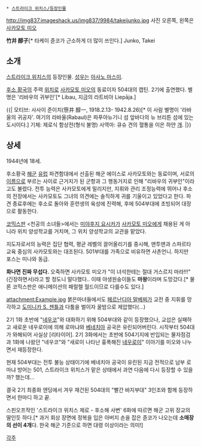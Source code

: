  * [[스트라이크 위치스/등장인물]]
http://img837.imageshack.us/img837/9984/takeijunko.jpg
사진 오른쪽, 왼쪽은 [[사카모토 미오]]

'''竹井 醇子'''[* 타케이 쥰코가 근소하게 더 많이 쓰인다.]
Junko, Takei

== 소개 ==
[[스트라이크 위치스]]의 등장인물. [[성우]]는 [[아사노 마스미]].

[[후소 황국]]의 주력 [[위치]]로 [[사카모토 미오]]의 동료이자 504대의 캡틴. 2기에 출연했다. 별명은 '리바우의 귀부인'[* Libau, 지금의 라트비아 Liepāja.] 
 
{{|
모티브: 사사이 준이치(笹井 醇一, 1918.2.13- 1942.8.26)[* 이 사람 별명이 '라바울의 귀공자'. 여기의 라바울(Rabaul)은 파푸아뉴기니 섬 앞바다의 뉴 브리튼 섬에 있는 도시이다.]
기체: 제로식 함상전(형식 불명)
사역마: 큐슈 견의 혈통을 이은 하얀 [[개]].
|}}

== 상세 ==
1944년에 18세.

후소황국 [[해군]] [[유럽]] 파견함대에서 선출된 해군 에이스로 사카모토와는 동료이며, 서로의 [[이름]]으로 부르는 사이로 근거지가 된 군항과 그 행동거지로 인해 "리바우의 귀부인"이라고도 불렸다.
전투 능력은 사카모토에게 밀리지만, 지휘와 관리 조정능력에 뛰어나 후소의 전장에서는 사카모토도 그녀의 의견에는 솔직하게 귀를 기울이고 있었다고 한다. 파견 종료후에는 후소로 돌아와 훈련생의 육성에 진력해, 후에 504부대에 초빙되어 대장으로 활동한다.

[[코믹스판]] <천공의 소녀들>에서는 [[미야후지 요시카]]가 [[사카모토 미오]]에게 채용된 게 아니라 위치 양성학교를 거치며, 그 위치 양성학교의 교관을 맡았다.

지도자로서의 능력은 집단 협력, 평균 레벨의 끌어올리기를 중시해, 맨투맨과 스파르타 교육 중심의 사카모토와는 대조된다. 501부대를 가족으로 비유하면 사촌언니. 하지만 포스는 미나와 동급.

'''화나면 진짜 무섭다.''' 오죽하면 사카모토 미오가 "이 녀석한테는 절대 거스르지 마라!!!"(긴장하면서)라고 할 정도니 말다했다.. 이때 야생원숭이들도 '''마왕'''이라며 도망갔다.[* 물론 코믹스판은 애니메이션의 패럴렐 월드이므로 다를수도 있다.]

attachment:Example.jpg
붉은마녀들에서도 [[페르난디아 말베찌]]가 교전 중 지휘를 망각하고 [[도미니카 S. 젠틀]]과 다툼을 벌이자 꿀밤으로 제압했다(...) 

2기 1화 초반에 "[[네우코]]"와 대화하기 위해 504부대와 같이 등장했으나, 교섭은 실패하고 새로운 네우로이에 의해 로마냐와 [[베네치아]] 공국은 유린되어버린다. 시작부터 504대가 와해되어 사실상 [리타이어].
2기 3화에서는 초반에 504기지에 반입되는 물자점검과 1화에 나왔던 "네우코"와 "새로이 나타난 흉폭해진 [[네우로이]]" 이야기를 미오와 나누면서 재등장한다. 

현재 504부대는 전투 불능 상태이기에 베네치아 공국이 유린된 지금 전적으로 남부 로마냐 방어는 501, 스트라이크 위치스가 맡은 상태에서 과연 다음에 다시 등장할 수 있을까? 했는데...

결국 2기 최종화 엔딩에서 겨우 재건된 504대의 "빨간 바지부대" 3인조와 함께 등장하면서 한마디 하고 끝.


스핀오프작인 '스트라이크 위치스 제로 - 후소해 사변' 6화에 따르면 해군 고위 장교의 딸인듯 하다.[* 과거 회상 장면에 정복을 입은 아버지 손을 잡은 쥰코가 나오는데 '''소매장의 선이 4개'''다. 한국 해군 기준으로 하면 대령 이상이라는 의미!]

[[각주]]
